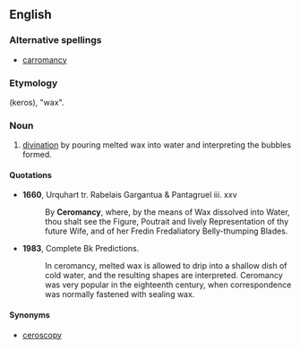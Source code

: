==English==
===Alternative spellings===
* [[carromancy]]

===Etymology===
{{AGr.}} (keros), "wax".

===Noun===
{{en-noun|-}}

# [[divination]] by pouring melted wax into water and interpreting the bubbles formed.

====Quotations====
*'''1660''', Urquhart tr. Rabelais Gargantua & Pantagruel iii. xxv
*:By '''Ceromancy''', where, by the means of Wax dissolved into Water, thou shalt see the Figure, Poutrait and lively Representation of thy future Wife, and of her Fredin Fredaliatory Belly-thumping Blades.
*'''1983''', Complete Bk Predictions.
*:In ceromancy, melted wax is allowed to drip into a shallow dish of cold water, and the resulting shapes are interpreted. Ceromancy was very popular in the eighteenth century, when correspondence was normally fastened with sealing wax.

====Synonyms====
*[[ceroscopy]]